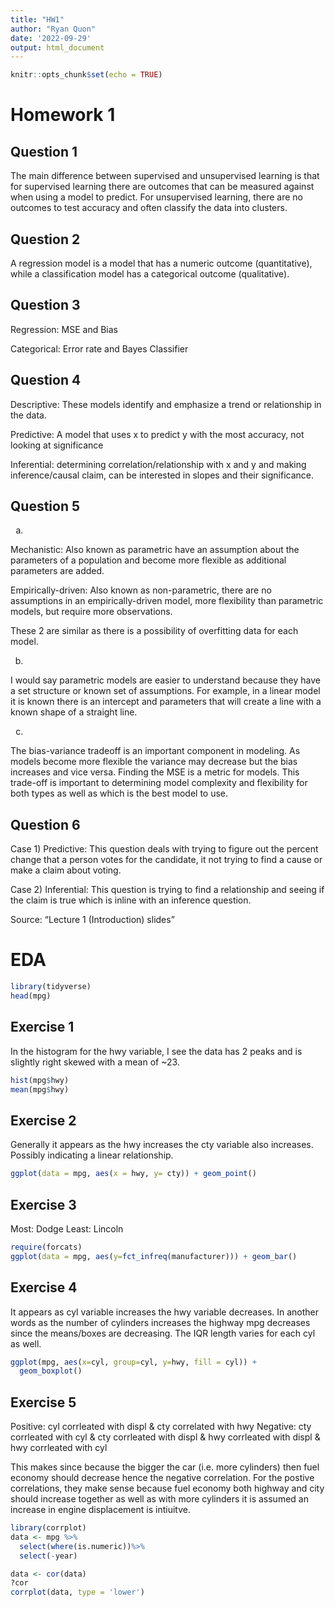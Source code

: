 ```yaml
---
title: "HW1"
author: "Ryan Quon"
date: '2022-09-29'
output: html_document
---
```


```r
knitr::opts_chunk$set(echo = TRUE)
```

# Homework 1


## Question 1

The main difference between supervised and unsupervised learning is that for supervised learning there are outcomes that can be measured against when using a model to predict. For unsupervised learning, there are no outcomes to test accuracy and often classify the data into clusters.

## Question 2
A regression model is a model that has a numeric outcome (quantitative), while a classification model has a categorical outcome (qualitative).

## Question 3
Regression: MSE and Bias

Categorical: Error rate and Bayes Classifier


## Question 4
Descriptive: These models identify and emphasize a trend or relationship in the data.

Predictive: A model that uses x to predict y with the most accuracy, not looking at significance

Inferential:  determining correlation/relationship with x and y and making inference/causal claim, can be interested in slopes and their significance.

## Question 5

a)

Mechanistic: Also known as parametric have an assumption about the parameters of a  population and become more flexible as additional parameters are added. 

Empirically-driven: Also known as non-parametric, there are no assumptions in an empirically-driven model, more flexibility than parametric models, but require more observations.

These 2 are similar as there is a possibility of overfitting data for each model. 


b)

I would say parametric models are easier to understand because they have a set structure or known set of assumptions. For example, in a linear model it is known there is an intercept and parameters that will create a line with a known shape of a straight line. 



c) 

The bias-variance tradeoff is an important component in modeling. As models become more flexible the variance may decrease but the bias increases and vice versa. Finding the MSE is a metric for models. This trade-off is important to determining model complexity and flexibility for both types as well as which is the best model to use.



## Question 6

Case 1) Predictive: This question deals with trying to figure out the percent change that a person votes for the candidate, it not trying to find a cause or make a claim about voting.

Case 2) Inferential: This question is trying to find a relationship and seeing if the claim is true which is inline with an inference question.

Source: "Lecture 1 (Introduction) slides"

# EDA
```r
library(tidyverse)
head(mpg)

```

## Exercise 1

In the histogram for the hwy variable, I see the data has 2 peaks and is slightly right skewed with a mean of ~23.
```r
hist(mpg$hwy)
mean(mpg$hwy)
```


## Exercise 2

Generally it appears as the hwy increases the cty variable also increases. Possibly indicating a linear relationship.
```r
ggplot(data = mpg, aes(x = hwy, y= cty)) + geom_point()
```

## Exercise 3
Most: Dodge
Least: Lincoln 
```r
require(forcats)
ggplot(data = mpg, aes(y=fct_infreq(manufacturer))) + geom_bar()

```

## Exercise 4

It appears as cyl variable increases the hwy variable decreases. In another words as the number of cylinders increases the highway mpg decreases since the means/boxes are decreasing. The IQR length varies for each cyl as well.
```r
ggplot(mpg, aes(x=cyl, group=cyl, y=hwy, fill = cyl)) + 
  geom_boxplot()
```


## Exercise 5
Positive: cyl corrleated with displ & cty correlated with hwy
Negative: cty corrleated with  cyl & cty corrleated with displ & hwy corrleated with displ & hwy corrleated with cyl

This makes since because the bigger the car (i.e. more cylinders) then fuel economy should decrease hence the negative correlation.
For the postive correlations, they make sense because fuel economy both highway and city should increase together as well as with more cylinders it is assumed an increase in engine displacement is intiuitve.
```r
library(corrplot)
data <- mpg %>% 
  select(where(is.numeric))%>% 
  select(-year)

data <- cor(data)
?cor
corrplot(data, type = 'lower')

```

